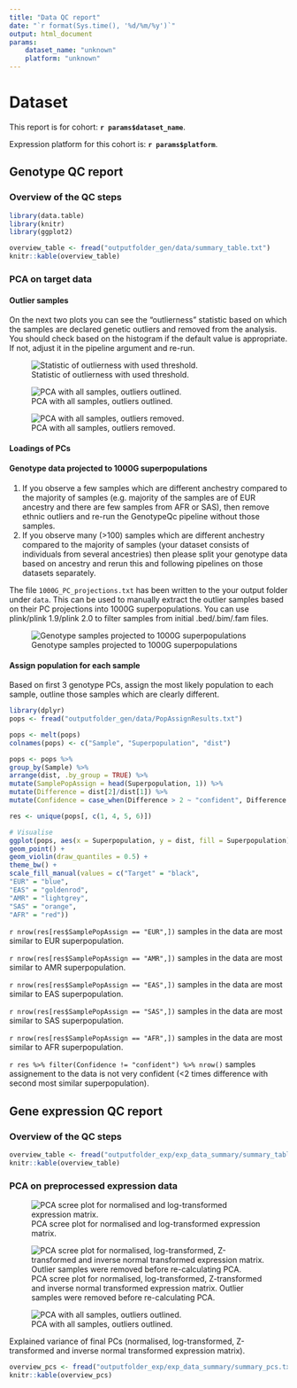 ```yaml
---
title: "Data QC report"
date: "`r format(Sys.time(), '%d/%m/%y')`"
output: html_document
params:
    dataset_name: "unknown"
    platform: "unknown"
---
```


# Dataset

This report is for cohort: **`r params$dataset_name`**.

Expression platform for this cohort is: **`r params$platform`**.

## Genotype QC report

### Overview of the QC steps

```r
library(data.table)
library(knitr)
library(ggplot2)

overview_table <- fread("outputfolder_gen/data/summary_table.txt")
knitr::kable(overview_table)
```

### PCA on target data

#### Outlier samples

On the next two plots you can see the "outlierness" statistic based on which the samples are declared genetic outliers and removed from the analysis. You should check based on the histogram if the default value is appropriate. If not, adjust it in the pipeline argument and re-run.

![Statistic of outlierness with used threshold.](outputfolder_gen/plots/PC_dist_outliers_S.png)  

![PCA with all samples, outliers outlined.](outputfolder_gen/plots/PCA_outliers.png)  

![PCA with all samples, outliers removed.](outputfolder_gen/plots/Target_PCs_postQC.png)  

#### Loadings of PCs

<!-- ![Loadings of PCs.](outputfolder_gen/plots/Target_PCs_postQC_Loadings.png)  -->

#### Genotype data projected to 1000G superpopulations

1. If you observe a few samples which are different anchestry compared to the majority of samples (e.g. majority of the samples are of EUR ancestry and there are few samples from AFR or SAS), then remove ethnic outliers and re-run the GenotypeQc pipeline without those samples.
2. If you observe many (>100) samples which are different anchestry compared to the majority of samples (your dataset consists of individuals from several ancestries) then please split your genotype data based on ancestry and rerun this and following pipelines on those datasets separately.

The file `1000G_PC_projections.txt` has been written to the your output folder under `data`. This can be used to manually extract the outlier samples based on their PC projections into 1000G superpopulations. You can use plink/plink 1.9/plink 2.0 to filter samples from initial .bed/.bim/.fam files.

![Genotype samples projected to 1000G superpopulations](outputfolder_gen/plots/SamplesPCsProjectedTo1000G.png)  

#### Assign population for each sample

Based on first 3 genotype PCs, assign the most likely population to each sample, outline those samples which are clearly different.

```r
library(dplyr)
pops <- fread("outputfolder_gen/data/PopAssignResults.txt")

pops <- melt(pops)
colnames(pops) <- c("Sample", "Superpopulation", "dist") 

pops <- pops %>% 
group_by(Sample) %>% 
arrange(dist, .by_group = TRUE) %>% 
mutate(SamplePopAssign = head(Superpopulation, 1)) %>%
mutate(Difference = dist[2]/dist[1]) %>%
mutate(Confidence = case_when(Difference > 2 ~ "confident", Difference <= 2 ~ "not_confient"))

res <- unique(pops[, c(1, 4, 5, 6)])

# Visualise
ggplot(pops, aes(x = Superpopulation, y = dist, fill = Superpopulation)) + 
geom_point() + 
geom_violin(draw_quantiles = 0.5) + 
theme_bw() + 
scale_fill_manual(values = c("Target" = "black", 
"EUR" = "blue", 
"EAS" = "goldenrod", 
"AMR" = "lightgrey", 
"SAS" = "orange", 
"AFR" = "red"))

```

`r nrow(res[res$SamplePopAssign == "EUR",])` samples in the data are most similar to EUR superpopulation.

`r nrow(res[res$SamplePopAssign == "AMR",])` samples in the data are most similar to AMR superpopulation.

`r nrow(res[res$SamplePopAssign == "EAS",])` samples in the data are most similar to EAS superpopulation.

`r nrow(res[res$SamplePopAssign == "SAS",])` samples in the data are most similar to SAS superpopulation.

`r nrow(res[res$SamplePopAssign == "AFR",])` samples in the data are most similar to AFR superpopulation.

`r res %>% filter(Confidence != "confident") %>% nrow()` samples assignement to the data is not very confident (<2 times difference with second most similar superpopulation).

## Gene expression QC report

### Overview of the QC steps

```r
overview_table <- fread("outputfolder_exp/exp_data_summary/summary_table.txt")
knitr::kable(overview_table)
```

### PCA on preprocessed expression data

![PCA scree plot for normalised and log-transformed expression matrix.](outputfolder_exp/exp_plots/PCA_raw_scree_plot.png)

![PCA scree plot for normalised, log-transformed, Z-transformed and inverse normal transformed expression matrix. Outlier samples were removed before re-calculating PCA.](outputfolder_exp/exp_plots/PCA_final_scree_plot.png)

![PCA with all samples, outliers outlined.](outputfolder_exp/exp_plots/PCA_before_and_after.png)  

Explained variance of final PCs (normalised, log-transformed, Z-transformed and inverse normal transformed expression matrix).

```r
overview_pcs <- fread("outputfolder_exp/exp_data_summary/summary_pcs.txt")
knitr::kable(overview_pcs)
```
